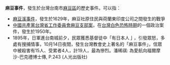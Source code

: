 '''麻豆事件'''，發生於台灣台南市[[麻豆區|麻豆區]]的歷史事件。可以指：
* [[麻豆溪事件|麻豆溪事件]]，發生於1629年，麻豆社原住民與荷蘭東印度公司之間發生的戰爭
* [[中國共產黨台灣省工作委員會麻豆支部案|中國共產黨台灣省工作委員會麻豆支部案]]，在[[台灣白色恐怖時期|台灣白色恐怖時期]]的一個政治案件，發生於1950年。
* 1895年，日軍進台南城前夕，民眾獲悉基督徒中「有日本人亅，引發眾怒，多處有搜捕情事，10月14日夜間，發生台灣教會史上著名的「麻豆事件」，信眾中被殺害有15人、受累者4人，計19人，最為慘烈。潘稀祺: 為愛航向福爾摩沙-巴克禮博士傳, P.243 (人光出版社)

{{Disambiguation|Cat=四字亚洲事件消歧义}}